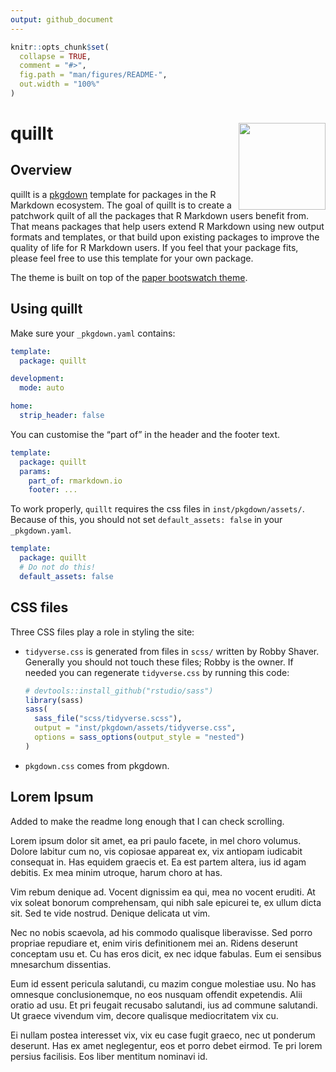 ```yaml
---
output: github_document
---
```


<!-- README.md is generated from README.Rmd. Please edit that file -->

```r
knitr::opts_chunk$set(
  collapse = TRUE,
  comment = "#>",
  fig.path = "man/figures/README-",
  out.width = "100%"
)
```

# quillt <img src='man/figures/logo.png' align="right" height="139" />

## Overview

quillt is a [pkgdown](https://pkgdown.r-lib.org) template for packages in the R Markdown ecosystem. The goal of quillt is to create a patchwork quilt of all the packages that R Markdown users benefit from. That means packages that help users extend R Markdown using new output formats and templates, or that build upon existing packages to improve the quality of life for R Markdown users. If you feel that your package fits, please feel free to use this template for your own package. 

The theme is built on top of the [paper bootswatch theme](https://bootswatch.com/3/paper/).

## Using quillt

Make sure your `_pkgdown.yaml` contains:

```yaml
template:
  package: quillt

development:
  mode: auto

home:
  strip_header: false
```

You can customise the "part of" in the header and the footer text.

```yaml
template:
  package: quillt
  params:
    part_of: rmarkdown.io
    footer: ...
```

To work properly, `quillt` requires the css files in 
`inst/pkgdown/assets/`. Because of this, you should not set 
`default_assets: false` in your `_pkgdown.yaml`. 

```yaml
template:
  package: quillt
  # Do not do this!
  default_assets: false
```

## CSS files

Three CSS files play a role in styling the site:

* `tidyverse.css` is generated from files in `scss/` written by Robby Shaver.
   Generally you should not touch these files; Robby is the owner. If needed
   you can regenerate `tidyverse.css` by running this code:

    ```r
    # devtools::install_github("rstudio/sass")
    library(sass)
    sass(
      sass_file("scss/tidyverse.scss"),
      output = "inst/pkgdown/assets/tidyverse.css",
      options = sass_options(output_style = "nested")
    )
    ```

*  `pkgdown.css` comes from pkgdown.

## Lorem Ipsum

Added to make the readme long enough that I can check scrolling.

Lorem ipsum dolor sit amet, ea pri paulo facete, in mel choro volumus. Dolore labitur cum no, vis copiosae appareat ex, vix antiopam iudicabit consequat in. Has equidem graecis et. Ea est partem altera, ius id agam debitis. Ex mea minim utroque, harum choro at has.

Vim rebum denique ad. Vocent dignissim ea qui, mea no vocent eruditi. At vix soleat bonorum comprehensam, qui nibh sale epicurei te, ex ullum dicta sit. Sed te vide nostrud. Denique delicata ut vim.

Nec no nobis scaevola, ad his commodo qualisque liberavisse. Sed porro propriae repudiare et, enim viris definitionem mei an. Ridens deserunt conceptam usu et. Cu has eros dicit, ex nec idque fabulas. Eum ei sensibus mnesarchum dissentias.

Eum id essent pericula salutandi, cu mazim congue molestiae usu. No has omnesque conclusionemque, no eos nusquam offendit expetendis. Alii oratio ad usu. Et pri feugait recusabo salutandi, ius ad commune salutandi. Ut graece vivendum vim, decore qualisque mediocritatem vix cu.

Ei nullam postea interesset vix, vix eu case fugit graeco, nec ut ponderum deserunt. Has ex amet neglegentur, eos et porro debet eirmod. Te pri lorem persius facilisis. Eos liber mentitum nominavi id.
